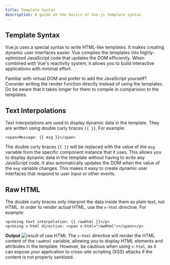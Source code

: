 ```yaml
---
title: Template Syntax
description: A guide on the basics of Vue.js template syntax
---
```



## Template Syntax

Vue.js uses a special syntax to write HTML-like templates. It makes creating dynamic user interfaces easier.
Vue complies the templates into highly-optimized JavaScript code that updates the DOM efficiently. When combined with Vue's reactivity system, it allows you to build interactive applications with minimal effort.

<Aside type="note" label="tip">
	Familiar with virtual DOM and prefer to add the JavaScript yourself? Consider
	writing the render function directly instead of using the templates. Do be
	aware that it takes longer for them to compile in comparision to the
	templates.
</Aside>

## Text Interpolations

Text interpolations are used to display dynamic data in the template. They are written using double curly braces `{{ }}`. For example:

```template
<span>Message: {{ msg }}</span>
```

The double curly braces `{{ }}` will be replaced with the value of the `msg` variable from the specific component instance that it uses. This allows you to display dynamic data in the template without having to write any JavaScript code. It also automatically updates the DOM when the value of the `msg` variable changes. This makes it easy to create dynamic user interfaces that respond to user input or other events.

## Raw HTML

The double curly braces only interpret the data inside them as plain text, not HTML. In order to render actual HTML, use the `v-html` directive. For example:

```template
<p>Using text interpolation: {{ rawHtml }}</p>
<p>Using v-html directive: <span v-html="rawHtml"></span></p>
```

**Output**
![result of raw HTML](../../assets/img/raw-html.png)
The `v-html` directive will render the HTML content of the `rawHtml` variable, allowing you to display HTML elements and attributes in the template. However, be cautious when using `v-html`, as it can expose your application to cross-site scripting (XSS) attacks if the content is not properly sanitized.
